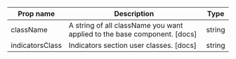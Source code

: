 | Prop name | Description | Type |
| --- | --- | --- |
| className | A string of all className you want applied to the base component. [docs] | string |
| indicatorsClass | Indicators section user classes. [docs] | string |
